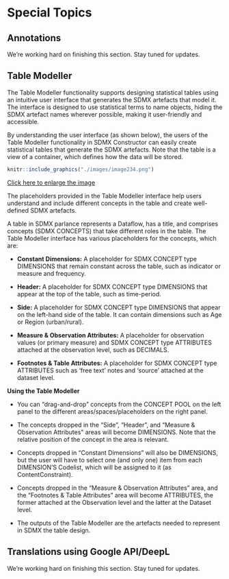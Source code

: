 # Special Topics {#special-topics}

## Annotations

We're working hard on finishing this section. Stay tuned for updates.

## Table Modeller {#table-modeller}

The Table Modeller functionality supports designing statistical tables using an intuitive user interface that generates the SDMX artefacts that model it. The interface is designed to use statistical terms to name objects, hiding the SDMX artefact names wherever possible, making it user-friendly and accessible.

By understanding the user interface (as shown below), the users of the Table Modeller functionality in SDMX Constructor can easily create statistical tables that generate the SDMX artefacts. Note that the table is a view of a container, which defines how the data will be stored. 
 
```r
knitr::include_graphics("./images/image234.png")
```
[Click here to enlarge the image](images/image234.png)

The placeholders provided in the Table Modeller interface help users understand and include different concepts in the table and create well-defined SDMX artefacts.

A table in SDMX parlance represents a Dataflow, has a title, and comprises concepts (SDMX CONCEPTS) that take different roles in the table. The Table Modeller interface has various placeholders for the concepts, which are:

-	**Constant Dimensions:** A placeholder for SDMX CONCEPT type DIMENSIONS that remain constant across the table, such as indicator or measure and frequency.

-	**Header:** A placeholder for SDMX CONCEPT type DIMENSIONS that appear at the top of the table, such as time-period.

-	**Side:** A placeholder for SDMX CONCEPT type DIMENSIONS that appear on the left-hand side of the table. It can contain dimensions such as Age or Region (urban/rural).

-	**Measure & Observation Attributes:** A placeholder for observation values (or primary measure) and SDMX CONCEPT type ATTRIBUTES attached at the observation level, such as DECIMALS.

-	**Footnotes & Table Attributes:** A placeholder for SDMX CONCEPT type ATTRIBUTES such as ‘free text’ notes and ‘source’ attached at the dataset level.

**Using the Table Modeller**

-	You can “drag-and-drop” concepts from the CONCEPT POOL on the left panel to the different areas/spaces/placeholders on the right panel.

-	The concepts dropped in the “Side”, “Header”, and “Measure & Observation Attributes” areas will become DIMENSIONS. Note that the relative position of the concept in the area is relevant.

-	Concepts dropped in “Constant Dimensions” will also be DIMENSIONS, but the user will have to select one (and only one) item from each DIMENSION’S Codelist, which will be assigned to it (as ContentConstraint).

-	Concepts dropped in the “Measure & Observation Attributes” area, and the “Footnotes & Table Attributes” area will become ATTRIBUTES, the former attached at the Observation level and the latter at the Dataset level.

-	The outputs of the Table Modeller are the artefacts needed to represent in SDMX the table design.


## Translations using Google API/DeepL

We're working hard on finishing this section. Stay tuned for updates.

